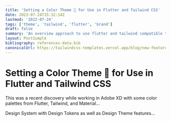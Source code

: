 ```yaml
---
title: 'Setting a Color Theme 🎨 for Use in Flutter and Tailwind CSS'
date: 2023-07-24T15:32:14Z
lastmod: '2022-07-24'
tags: ['theme', 'tailwind', 'flutter', 'brand']
draft: false
summary: 'An overview approach to use flutter and tailwind compatible themes for consistent brand styling'
layout: PostSimple
bibliography: references-data.bib
canonicalUrl: https://tailwindcss-templates.vercel.app/blog/new-features-in-v1/
---
```


# Setting a Color Theme 🎨 for Use in Flutter and Tailwind CSS

This was a recent discovery while working in Adobe XD with some color palettes from Flutter, Tailwind, and Material...

Design System with Design Tokens as well as Design Theme features...
